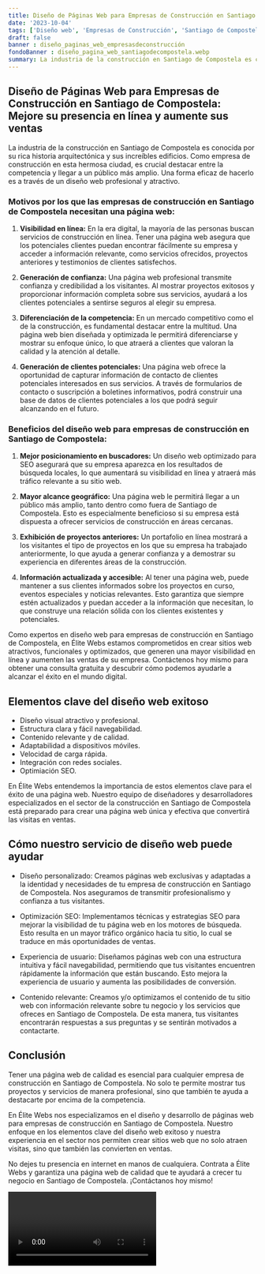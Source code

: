 ```yaml
---
title: Diseño de Páginas Web para Empresas de Construcción en Santiago de Compostela
date: '2023-10-04'
tags: ['Diseño web', 'Empresas de Construcción', 'Santiago de Compostela']
draft: false
banner : diseño_paginas_web_empresasdeconstrucción
fondoBanner : diseño_pagina_web_santiagodecompostela.webp
summary: La industria de la construcción en Santiago de Compostela es conocida por su rica historia arquitectónica y sus increíbles edificios. Como empresa de construcción en esta hermosa ciudad, es crucial destacar entre la competencia y llegar a un público más amplio. Una forma eficaz de hacerlo es a través de un diseño web profesional y atractivo.
---
```


## Diseño de Páginas Web para Empresas de Construcción en Santiago de Compostela: Mejore su presencia en línea y aumente sus ventas

La industria de la construcción en Santiago de Compostela es conocida por su rica historia arquitectónica y sus increíbles edificios. Como empresa de construcción en esta hermosa ciudad, es crucial destacar entre la competencia y llegar a un público más amplio. Una forma eficaz de hacerlo es a través de un diseño web profesional y atractivo.

### Motivos por los que las empresas de construcción en Santiago de Compostela necesitan una página web:

1. **Visibilidad en línea:** En la era digital, la mayoría de las personas buscan servicios de construcción en línea. Tener una página web asegura que los potenciales clientes puedan encontrar fácilmente su empresa y acceder a información relevante, como servicios ofrecidos, proyectos anteriores y testimonios de clientes satisfechos.

2. **Generación de confianza:** Una página web profesional transmite confianza y credibilidad a los visitantes. Al mostrar proyectos exitosos y proporcionar información completa sobre sus servicios, ayudará a los clientes potenciales a sentirse seguros al elegir su empresa.

3. **Diferenciación de la competencia:** En un mercado competitivo como el de la construcción, es fundamental destacar entre la multitud. Una página web bien diseñada y optimizada le permitirá diferenciarse y mostrar su enfoque único, lo que atraerá a clientes que valoran la calidad y la atención al detalle.

4. **Generación de clientes potenciales:** Una página web ofrece la oportunidad de capturar información de contacto de clientes potenciales interesados en sus servicios. A través de formularios de contacto o suscripción a boletines informativos, podrá construir una base de datos de clientes potenciales a los que podrá seguir alcanzando en el futuro.

### Beneficios del diseño web para empresas de construcción en Santiago de Compostela:

1. **Mejor posicionamiento en buscadores:** Un diseño web optimizado para SEO asegurará que su empresa aparezca en los resultados de búsqueda locales, lo que aumentará su visibilidad en línea y atraerá más tráfico relevante a su sitio web.

2. **Mayor alcance geográfico:** Una página web le permitirá llegar a un público más amplio, tanto dentro como fuera de Santiago de Compostela. Esto es especialmente beneficioso si su empresa está dispuesta a ofrecer servicios de construcción en áreas cercanas.

3. **Exhibición de proyectos anteriores:** Un portafolio en línea mostrará a los visitantes el tipo de proyectos en los que su empresa ha trabajado anteriormente, lo que ayuda a generar confianza y a demostrar su experiencia en diferentes áreas de la construcción.

4. **Información actualizada y accesible:** Al tener una página web, puede mantener a sus clientes informados sobre los proyectos en curso, eventos especiales y noticias relevantes. Esto garantiza que siempre estén actualizados y puedan acceder a la información que necesitan, lo que construye una relación sólida con los clientes existentes y potenciales.

Como expertos en diseño web para empresas de construcción en Santiago de Compostela, en Élite Webs estamos comprometidos en crear sitios web atractivos, funcionales y optimizados, que generen una mayor visibilidad en línea y aumenten las ventas de su empresa. Contáctenos hoy mismo para obtener una consulta gratuita y descubrir cómo podemos ayudarle a alcanzar el éxito en el mundo digital.

<GifSeo />

<Cta />

## Elementos clave del diseño web exitoso

- Diseño visual atractivo y profesional.
- Estructura clara y fácil navegabilidad.
- Contenido relevante y de calidad.
- Adaptabilidad a dispositivos móviles.
- Velocidad de carga rápida.
- Integración con redes sociales.
- Optimiación SEO.

En Élite Webs entendemos la importancia de estos elementos clave para el éxito de una página web. Nuestro equipo de diseñadores y desarrolladores especializados en el sector de la construcción en Santiago de Compostela está preparado para crear una página web única y efectiva que convertirá las visitas en ventas.

## Cómo nuestro servicio de diseño web puede ayudar

- Diseño personalizado: Creamos páginas web exclusivas y adaptadas a la identidad y necesidades de tu empresa de construcción en Santiago de Compostela. Nos aseguramos de transmitir profesionalismo y confianza a tus visitantes.

- Optimización SEO: Implementamos técnicas y estrategias SEO para mejorar la visibilidad de tu página web en los motores de búsqueda. Esto resulta en un mayor tráfico orgánico hacia tu sitio, lo cual se traduce en más oportunidades de ventas.

- Experiencia de usuario: Diseñamos páginas web con una estructura intuitiva y fácil navegabilidad, permitiendo que tus visitantes encuentren rápidamente la información que están buscando. Esto mejora la experiencia de usuario y aumenta las posibilidades de conversión.

- Contenido relevante: Creamos y/o optimizamos el contenido de tu sitio web con información relevante sobre tu negocio y los servicios que ofreces en Santiago de Compostela. De esta manera, tus visitantes encontrarán respuestas a sus preguntas y se sentirán motivados a contactarte.

## Conclusión

Tener una página web de calidad es esencial para cualquier empresa de construcción en Santiago de Compostela. No solo te permite mostrar tus proyectos y servicios de manera profesional, sino que también te ayuda a destacarte por encima de la competencia.

En Élite Webs nos especializamos en el diseño y desarrollo de páginas web para empresas de construcción en Santiago de Compostela. Nuestro enfoque en los elementos clave del diseño web exitoso y nuestra experiencia en el sector nos permiten crear sitios web que no solo atraen visitas, sino que también las convierten en ventas.

No dejes tu presencia en internet en manos de cualquiera. Contrata a Élite Webs y garantiza una página web de calidad que te ayudará a crecer tu negocio en Santiago de Compostela. ¡Contáctanos hoy mismo!

<Video />

<CtaBot job='Empresas de Construcción' city='Santiago de Compostela'/>

<Gmaps query='Santiago de Compostela+españa+maps' />